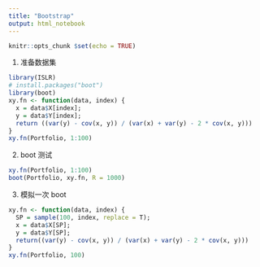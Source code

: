 ```yaml
---
title: "Bootstrap"
output: html_notebook
---
```


```r
knitr::opts_chunk $set(echo = TRUE)
```

1. 准备数据集
```r
library(ISLR)
# install.packages("boot")
library(boot)
xy.fn <- function(data, index) {
  x = data$X[index];
  y = data$Y[index];
  return ((var(y) - cov(x, y)) / (var(x) + var(y) - 2 * cov(x, y)))
}
xy.fn(Portfolio, 1:100)
```
2. boot 测试
```r
xy.fn(Portfolio, 1:100)
boot(Portfolio, xy.fn, R = 1000)
```
3. 模拟一次 boot
```r
xy.fn <- function(data, index) {
  SP = sample(100, index, replace = T);
  x = data$X[SP];
  y = data$Y[SP];
  return((var(y) - cov(x, y)) / (var(x) + var(y) - 2 * cov(x, y)))
}
xy.fn(Portfolio, 100)
```

